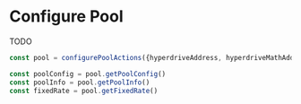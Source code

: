 # Configure Pool

TODO

```ts
const pool = configurePoolActions({hyperdriveAddress, hyperdriveMathAddress, queryClient})

const poolConfig = pool.getPoolConfig()
const poolInfo = pool.getPoolInfo()
const fixedRate = pool.getFixedRate()
```